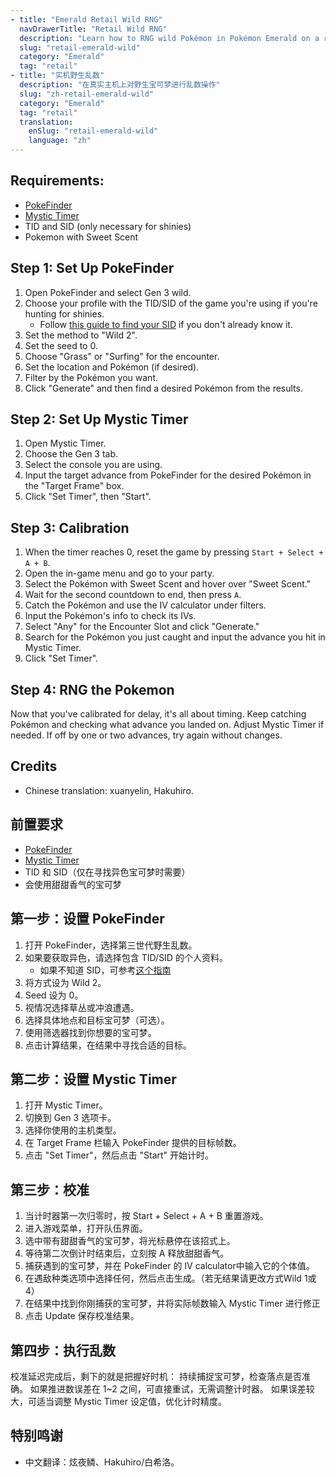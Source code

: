 ```yaml
---
- title: "Emerald Retail Wild RNG"
  navDrawerTitle: "Retail Wild RNG"
  description: "Learn how to RNG wild Pokémon in Pokémon Emerald on a retail console for perfect IVs, natures, and shinies."
  slug: "retail-emerald-wild"
  category: "Emerald"
  tag: "retail"
- title: "实机野生乱数"
  description: "在真实主机上对野生宝可梦进行乱数操作"
  slug: "zh-retail-emerald-wild"
  category: "Emerald"
  tag: "retail"
  translation:
    enSlug: "retail-emerald-wild"
    language: "zh"
---
```


<ShowIf slug="/retail-emerald-wild">

## Requirements:

- [PokeFinder](https://github.com/Admiral-Fish/PokeFinder/releases)
- [Mystic Timer](/mystic-timer)
- TID and SID (only necessary for shinies)
- Pokemon with Sweet Scent

## Step 1: Set Up PokeFinder

1. Open PokeFinder and select Gen 3 wild.
2. Choose your profile with the TID/SID of the game you're using if you're hunting for shinies.
   - Follow [this guide to find your SID](/gen3-sid) if you don't already know it.
3. Set the method to "Wild 2".
4. Set the seed to 0.
5. Choose "Grass" or "Surfing" for the encounter.
6. Set the location and Pokémon (if desired).
7. Filter by the Pokémon you want.
8. Click "Generate" and then find a desired Pokémon from the results.

## Step 2: Set Up Mystic Timer

1. Open Mystic Timer.
2. Choose the Gen 3 tab.
3. Select the console you are using.
4. Input the target advance from PokeFinder for the desired Pokémon in the "Target Frame" box.
5. Click "Set Timer", then "Start".

## Step 3: Calibration

1. When the timer reaches 0, reset the game by pressing `Start + Select + A + B`.
2. Open the in-game menu and go to your party.
3. Select the Pokémon with Sweet Scent and hover over "Sweet Scent."
4. Wait for the second countdown to end, then press `A`.
5. Catch the Pokémon and use the IV calculator under filters.
6. Input the Pokémon's info to check its IVs.
7. Select "Any" for the Encounter Slot and click "Generate."
8. Search for the Pokémon you just caught and input the advance you hit in Mystic Timer.
9. Click "Set Timer".

## Step 4: RNG the Pokemon

Now that you've calibrated for delay, it's all about timing.
Keep catching Pokémon and checking what advance you landed on.
Adjust Mystic Timer if needed.
If off by one or two advances, try again without changes.

## Credits

- Chinese translation: xuanyelin, Hakuhiro.

</ShowIf>

<ShowIf slug="/zh-retail-emerald-wild">

## 前置要求

- [PokeFinder](https://github.com/Admiral-Fish/PokeFinder/releases)
- [Mystic Timer](/mystic-timer)
- TID 和 SID（仅在寻找异色宝可梦时需要）
- 会使用甜甜香气的宝可梦

## 第一步：设置 PokeFinder

1. 打开 PokeFinder，选择第三世代野生乱数。
2. 如果要获取异色，请选择包含 TID/SID 的个人资料。
   - 如果不知道 SID，可参考[这个指南](/gen3-sid)
3. 将方式设为 Wild 2。
4. Seed 设为 0。
5. 视情况选择草丛或冲浪遭遇。
6. 选择具体地点和目标宝可梦（可选）。
7. 使用筛选器找到你想要的宝可梦。
8. 点击计算结果，在结果中寻找合适的目标。

## 第二步：设置 Mystic Timer

1. 打开 Mystic Timer。
2. 切换到 Gen 3 选项卡。
3. 选择你使用的主机类型。
4. 在 Target Frame 栏输入 PokeFinder 提供的目标帧数。
5. 点击 "Set Timer"，然后点击 "Start" 开始计时。

## 第三步：校准

1. 当计时器第一次归零时，按 Start + Select + A + B 重置游戏。
2. 进入游戏菜单，打开队伍界面。
3. 选中带有甜甜香气的宝可梦，将光标悬停在该招式上。
4. 等待第二次倒计时结束后，立刻按 A 释放甜甜香气。
5. 捕获遇到的宝可梦，并在 PokeFinder 的 IV calculator中输入它的个体值。
6. 在遇敌种类选项中选择任何，然后点击生成。（若无结果请更改方式Wild 1或4）
7. 在结果中找到你刚捕获的宝可梦，并将实际帧数输入 Mystic Timer 进行修正
8. 点击 Update 保存校准结果。

## 第四步：执行乱数

校准延迟完成后，剩下的就是把握好时机：
持续捕捉宝可梦，检查落点是否准确。
如果推进数误差在 1~2 之间，可直接重试，无需调整计时器。
如果误差较大，可适当调整 Mystic Timer 设定值，优化计时精度。

## 特别鸣谢

- 中文翻译：炫夜鳞、Hakuhiro/白希洛。

</ShowIf>
